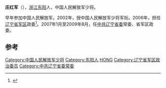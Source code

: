'''庄红军'''（{{bd|1950年|11月||}}），[[浙江|浙江]][[东阳|东阳]]人，中国人民解放军少将。

早年参加中国人民解放军。2002年，授中国人民解放军少将军衔。2006年，担任[[辽宁省军区|辽宁省军区]]政委<ref>{{cite news|title=省军区政委庄红军一行来阜慰问并捐助|url=http://www.fuxin.gov.cn/fx/fxxw/fxyw/content/48099.html|accessdate=2015-01-25|newspaper=阜新日报|archive-date=2015-01-28|archive-url=https://web.archive.org/web/20150128132400/http://www.fuxin.gov.cn/fx/fxxw/fxyw/content/48099.html|dead-url=no}}</ref>。2007年1月至2009年8月，任[[中共辽宁省委|中共辽宁省委]]常委、省军区政委。

== 参考 ==
{{reflist}}
{{start box}}
{{s-mil}}
{{s-before|[[张德友|张德友]]}}
{{s-title|[[辽宁省军区|辽宁省军区]]政治委员|2006年12月--2009年8月}} 
{{s-after|[[张林_(解放军)|张林]]}}
{{end box}}
[[Category:中国人民解放军少将|Category:中国人民解放军少将]]
[[Category:东阳人|Category:东阳人]]
[[Category:庄姓|HONG]]
[[Category:辽宁省军区政治委员|Category:辽宁省军区政治委员]]
[[Category:中共辽宁省委常委|Category:中共辽宁省委常委]]